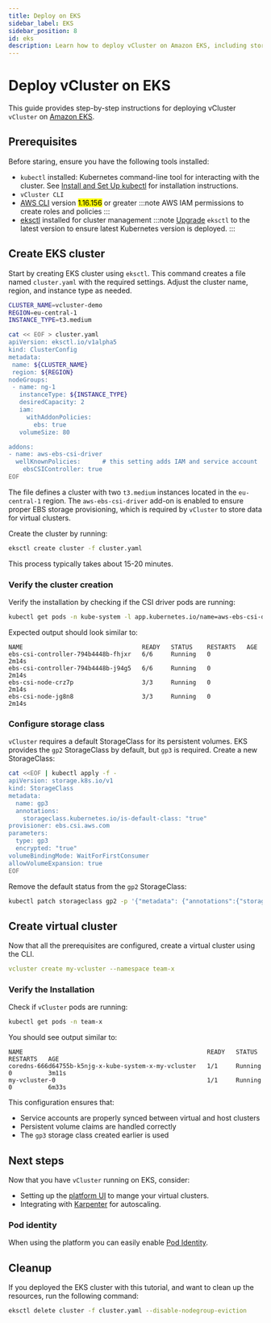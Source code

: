 ```yaml
---
title: Deploy on EKS
sidebar_label: EKS
sidebar_position: 8
id: eks
description: Learn how to deploy vCluster on Amazon EKS, including storage provisioning with EBS CSI driver and IAM role configuration.
---
```






<!-- vale off -->
# Deploy vCluster on EKS
<!-- vale on -->

This guide provides step-by-step instructions for deploying vCluster `vCluster`
on [Amazon EKS](https://aws.amazon.com/.).

## Prerequisites

Before staring, ensure you have the following tools installed:

- `kubectl` installed: Kubernetes command-line tool for interacting with the cluster. See [Install and Set Up kubectl](https://kubernetes.io/docs/tasks/tools/#kubectl) for installation instructions.
- `vCluster CLI` <InstallCli />
- [AWS CLI](https://aws.amazon.com/cli/) version <Mark color="lightgreen">1.16.156</Mark> or greater
  :::note
  AWS IAM permissions to create roles and policies
  :::
- [eksctl](https://eksctl.io/) installed for cluster management
  :::note
  [Upgrade](https://github.com/eksctl-io/eksctl?tab=readme-ov-file#installation) `eksctl` to the latest version to ensure latest Kubernetes version is
  deployed.
  :::

## Create EKS cluster

Start by creating EKS cluster using `eksctl`. This command creates a file named
`cluster.yaml` with the required settings. Adjust the cluster name, region, and instance type as needed.

```bash title="Cluster configuration file"
CLUSTER_NAME=vcluster-demo
REGION=eu-central-1
INSTANCE_TYPE=t3.medium

cat << EOF > cluster.yaml
apiVersion: eksctl.io/v1alpha5
kind: ClusterConfig
metadata:
 name: ${CLUSTER_NAME}
 region: ${REGION}
nodeGroups:
 - name: ng-1
   instanceType: ${INSTANCE_TYPE}
   desiredCapacity: 2
   iam:
     withAddonPolicies:
       ebs: true
   volumeSize: 80

addons:
- name: aws-ebs-csi-driver
  wellKnownPolicies:      # this setting adds IAM and service account
    ebsCSIController: true
EOF
```

The file defines a cluster with two `t3.medium` instances located in the `eu-central-1` region. The `aws-ebs-csi-driver` add-on is enabled to ensure proper EBS storage provisioning, which is required by `vCluster` to store data for virtual clusters.

Create the cluster by running:

```bash title="Create EKS cluster"
eksctl create cluster -f cluster.yaml
```

<KubeconfigUpdate />

This process typically takes about 15-20 minutes.

### Verify the cluster creation

Verify the installation by checking if the CSI driver pods are running:

```bash title="Verify CSI driver installation"
kubectl get pods -n kube-system -l app.kubernetes.io/name=aws-ebs-csi-driver
```

Expected output should look similar to:
```
NAME                                 READY   STATUS    RESTARTS   AGE
ebs-csi-controller-794b4448b-fhjxr   6/6     Running   0          2m14s
ebs-csi-controller-794b4448b-j94g5   6/6     Running   0          2m14s
ebs-csi-node-crz7p                   3/3     Running   0          2m14s
ebs-csi-node-jg8n8                   3/3     Running   0          2m14s
```

### Configure storage class

`vCluster` requires a default StorageClass for its persistent volumes. EKS provides the `gp2` StorageClass by default, but `gp3` is required. Create a new StorageClass:

```bash title="gp3 StorageClass configuration"
cat <<EOF | kubectl apply -f -
apiVersion: storage.k8s.io/v1
kind: StorageClass
metadata:
  name: gp3
  annotations:
    storageclass.kubernetes.io/is-default-class: "true"
provisioner: ebs.csi.aws.com
parameters:
  type: gp3
  encrypted: "true"
volumeBindingMode: WaitForFirstConsumer
allowVolumeExpansion: true
EOF
```

Remove the default status from the `gp2` StorageClass:

```bash title="Remove default status from gp2 StorageClass"
kubectl patch storageclass gp2 -p '{"metadata": {"annotations":{"storageclass.kubernetes.io/is-default-class":"false"}}}'
```

## Create virtual cluster

Now that all the prerequisites are configured, create a virtual cluster
using the CLI.

```yaml title="vCluster configuration using vcluster.yaml"
vcluster create my-vcluster --namespace team-x
```

<KubeconfigUpdate />

### Verify the Installation

Check if `vCluster` pods are running:

```bash title="Check vCluster pods"
kubectl get pods -n team-x
```

You should see output similar to:
```
NAME                                                   READY   STATUS    RESTARTS   AGE
coredns-666d64755b-k5njg-x-kube-system-x-my-vcluster   1/1     Running   0          3m11s
my-vcluster-0                                          1/1     Running   0          6m33s
```

This configuration ensures that:
- Service accounts are properly synced between virtual and host clusters
- Persistent volume claims are handled correctly
- The `gp3` storage class created earlier is used

## Next steps

Now that you have `vCluster` running on EKS, consider:

- Setting up the [platform UI](/platform/install/quick-start-guide) to mange your virtual clusters.
- Integrating with [Karpenter](/platform/integrations/karpenter) for autoscaling.

### Pod identity

<ProAdmonition />

When using the platform you can easily enable [Pod Identity](/vcluster/integrations/pod-identity/eks-pod-identity).

## Cleanup

If you deployed the EKS cluster with this tutorial, and want to clean up the resources, run the
following command:

```bash title="Clean up resources"
eksctl delete cluster -f cluster.yaml --disable-nodegroup-eviction
```
